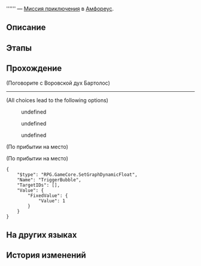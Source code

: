 {{Дополнить|Диалоги.}}
{{Миссия Инфобокс
|id              = 4015719
|Название        = 
|Изображение     = Миссия Освоения .png
|Тип             = Миссия приключения
|События         = 
|Глава           = 
|Условия         = Завершена [[Миссия Освоения]] ''[[О веретено, ткущее нить времени]]''
|Персонажи       = Воровской дух Бартолос; Первопроходец
|СтартЛокация    = [[Амфореус]] — [[Город дракона Стиксия]]
|Локации         = Город дракона Стиксия
|Предыдущая      = 
|Следующая       = 
|Награды         = Звёздный нефрит*40; Небесная амброзия*60
}}
'''''' — [[Миссия приключения]] в [[Амфореус]].

==Описание==
{{Описание|<!--официальное описание из Перекрёстка судеб-->}}

==Этапы==


==Прохождение==
{{Дополнить}}


;(Поговорите с Воровской дух Бартолос)
----
:<!--Unknown TalkSentence: 401572701-->
<!--Unknown TalkSentence: 401572801-->
:<!--Unknown TalkSentence: 401572802-->
:<!--Unknown TalkSentence: 401572803-->
:<!--Unknown TalkSentence: 401572805-->
:<!--Unknown TalkSentence: 401572812-->
:<!--Unknown TalkSentence: 401572813-->
:<!--Unknown TalkSentence: 401572814-->
:<!--Unknown TalkSentence: 401572815-->
;(All choices lead to the following options)
:{{Диалог|Стрелка}} undefined
:<!--Unknown TalkSentence: 401572703-->
:<!--Unknown TalkSentence: 401572704-->
:<!--Unknown TalkSentence: 401572705-->
:<!--Unknown TalkSentence: 401572706-->
:{{Диалог|Стрелка}} undefined
:<!--Unknown TalkSentence: 401572708-->
:<!--Unknown TalkSentence: 401572709-->
:<!--Unknown TalkSentence: 401572710-->
:{{Диалог|Стрелка}} undefined
:<!--Unknown TalkSentence: 401572712-->
<!--Unknown TalkSentence: 401572706-->
;(По прибытии на место)

;(По прибытии на место)
<pre>{
	"$type": "RPG.GameCore.SetGraphDynamicFloat",
	"Name": "TriggerBubble",
	"TargetIDs": [],
	"Value": {
		"FixedValue": {
			"Value": 1
		}
	}
}</pre>
{{Диалог Конец}}

==На других языках==
{{На других языках
|en   = 
|zhs  = 
|zht  = 
|ja   = 
|ko   = 
|es   = 
|fr   = 
|ru   = 
|th   = 
|vi   = 
|de   = 
|id   = 
|pt   = 
}}

==История изменений==
{{История изменений|3.2}}
